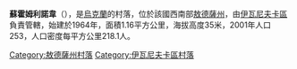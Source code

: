 {{coord|46|58|37|N|30|21|40|E|scale:30000|display=title}}

'''蘇霍姆利諾韋'''（{{lang-uk|Сухомлинове}}），是[[烏克蘭|烏克蘭]]的村落，位於該國西南部[[敖德薩州|敖德薩州]]，由[[伊瓦尼夫卡區|伊瓦尼夫卡區]]負責管轄，始建於1964年，面積1.16平方公里，海拔高度35米，2001年人口253，人口密度每平方公里218.1人。

{{DEFAULTSORT:Сухомлинове}}
[[Category:敖德薩州村落|Category:敖德薩州村落]]
[[Category:伊瓦尼夫卡區村落|Category:伊瓦尼夫卡區村落]]


{{Odessa-geo-stub}}